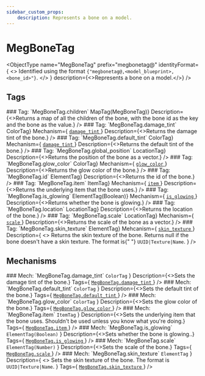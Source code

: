 ```yaml
---
sidebar_custom_props:
    description: Represents a bone on a model.
---
```

# MegBoneTag

<ObjectType
    name="MegBoneTag"
    prefix="megbonetag@"
    identityFormat={
        <>
            Identified using the format <code>{"megbonetag@<entity>,<model_blueprint>,<bone_id>"}</code>.
        </>
    }
    description={<>Represents a bone on a model.</>}
/>

## Tags

<MetaEntry>
    <EntryHeader>
    ### Tag: `MegBoneTag.children`
    </EntryHeader>
    <DetailsTable
        Returns={<code>MapTag(MegBoneTag)</code>}
        Description={<>Returns a map of all the children of the bone, with the bone id as the key and the bone as the value.</>}
    />
</MetaEntry>

<MetaEntry>
    <EntryHeader>
    ### Tag: `MegBoneTag.damage_tint`
    </EntryHeader>
    <DetailsTable
        Returns={<code>ColorTag</code>}
        Mechanism={
            <a href="#mech-megbonetagdamage_tint">
                <code>damage_tint</code>
            </a>
        }
        Description={<>Returns the damage tint of the bone.</>}
    />
</MetaEntry>

<MetaEntry>
    <EntryHeader>
    ### Tag: `MegBoneTag.default_tint`
    </EntryHeader>
    <DetailsTable
        Returns={<code>ColorTag</code>}
        Mechanism={
            <a href="#mech-megbonetagdefault_tint">
                <code>damage_tint</code>
            </a>
        }
        Description={<>Returns the default tint of the bone.</>}
    />
</MetaEntry>

<MetaEntry>
    <EntryHeader>
    ### Tag: `MegBoneTag.global_position`
    </EntryHeader>
    <DetailsTable
        Returns={<code>LocationTag</code>}
        Description={<>Returns the position of the bone as a vector.</>}
    />
</MetaEntry>

<MetaEntry>
    <EntryHeader>
    ### Tag: `MegBoneTag.glow_color`
    </EntryHeader>
    <DetailsTable
        Returns={<code>ColorTag</code>}
        Mechanism={
            <a href="#mech-megbonetagglow_color">
                <code>glow_color</code>
            </a>
        }
        Description={<>Returns the glow color of the bone.</>}
    />
</MetaEntry>

<MetaEntry>
    <EntryHeader>
    ### Tag: `MegBoneTag.id`
    </EntryHeader>
    <DetailsTable Returns={<code>ElementTag</code>} Description={<>Returns the id of the bone.</>} />
</MetaEntry>

<MetaEntry>
    <EntryHeader>
    ### Tag: `MegBoneTag.item`
    </EntryHeader>
    <DetailsTable
        Returns={<code>ItemTag</code>}
        Mechanism={
            <a href="#mech-megbonetagitem">
                <code>item</code>
            </a>
        }
        Description={<>Returns the underlying item that the bone uses.</>}
    />
</MetaEntry>

<MetaEntry>
    <EntryHeader>
    ### Tag: `MegBoneTag.is_glowing`
    </EntryHeader>
    <DetailsTable
        Returns={<code>ElementTag(Boolean)</code>}
        Mechanism={
            <a href="#mech-megbonetagis_glowing">
                <code>is_glowing</code>
            </a>
        }
        Description={<>Returns whether the bone is glowing.</>}
    />
</MetaEntry>
<MetaEntry>
    <EntryHeader>
    ### Tag: `MegBoneTag.location`
    </EntryHeader>
    <DetailsTable Returns={<code>LocationTag</code>} Description={<>Returns the location of the bone.</>} />
</MetaEntry>

<MetaEntry>
    <EntryHeader>
    ### Tag: `MegBoneTag.scale`
    </EntryHeader>
    <DetailsTable
        Returns={<code>LocationTag</code>}
        Mechanism={
            <a href="#mech-megbonetagscale">
                <code>scale</code>
            </a>
        }
        Description={<>Returns the scale of the bone as a vector.</>}
    />
</MetaEntry>

<MetaEntry>
    <EntryHeader>
    ### Tag: `MegBoneTag.skin_texture`
    </EntryHeader>
    <DetailsTable
        Returns={<code>ElementTag</code>}
        Mehcanism={
            <a href="#mech-megbonetagskin_texture">
                <code>skin_texture</code>
            </a>
        }
        Description={
            <>
                Returns the skin texture of the bone. Returns null if the bone doesn't have a skin texture. The format is{" "}
                <code>UUID|Texture|Name</code>.
            </>
        }
    />
</MetaEntry>

## Mechanisms

<MetaEntry>
    <EntryHeader>
    ### Mech: `MegBoneTag.damage_tint`
    </EntryHeader>
    <DetailsTable
        Input={
            <>
                <code>ColorTag</code>
            </>
        }
        Description={<>Sets the damage tint of the bone.</>}
        Tags={
            <a href="#tag-megbonetagdamage_tint">
                <code>MegBoneTag.damage_tint</code>
            </a>
        }
    />
</MetaEntry>

<MetaEntry>
    <EntryHeader>
    ### Mech: `MegBoneTag.default_tint`
    </EntryHeader>
    <DetailsTable
        Input={
            <>
                <code>ColorTag</code>
            </>
        }
        Description={<>Sets the default tint of the bone.</>}
        Tags={
            <a href="#tag-megbonetagdefault_tint">
                <code>MegBoneTag.default_tint</code>
            </a>
        }
    />
</MetaEntry>

<MetaEntry>
    <EntryHeader>
    ### Mech: `MegBoneTag.glow_color`
    </EntryHeader>
    <DetailsTable
        Input={
            <>
                <code>ColorTag</code>
            </>
        }
        Description={<>Sets the glow color of the bone.</>}
        Tags={
            <a href="#tag-megbonetagglow_color">
                <code>MegBoneTag.glow_color</code>
            </a>
        }
    />
</MetaEntry>

<MetaEntry>
    <EntryHeader>
    ### Mech: `MegBoneTag.item`
    </EntryHeader>
    <DetailsTable
        Input={
            <>
                <code>ItemTag</code>
            </>
        }
        Description={<>Sets the underlying item that the bone uses. Shouldn't be used unless you know what you're doing.</>}
        Tags={
            <a href="#tag-megbonetagitem">
                <code>MegBoneTag.item</code>
            </a>
        }
    />
</MetaEntry>

<MetaEntry>
    <EntryHeader>
    ### Mech: `MegBoneTag.is_glowing`
    </EntryHeader>
    <DetailsTable
        Input={
            <>
                <code>ElementTag(Boolean)</code>
            </>
        }
        Description={<>Sets whether the bone is glowing..</>}
        Tags={
            <a href="#tag-megbonetagis_glowing">
                <code>MegBoneTag.is_glowing</code>
            </a>
        }
    />
</MetaEntry>

<MetaEntry>
    <EntryHeader>
    ### Mech: `MegBoneTag.scale`
    </EntryHeader>
    <DetailsTable
        Input={
            <>
                <code>ElementTag(Number)</code>
            </>
        }
        Description={<>Sets the scale of the bone.</>}
        Tags={
            <a href="#tag-megbonetagscale">
                <code>MegBoneTag.scale</code>
            </a>
        }
    />
</MetaEntry>

<MetaEntry>
    <EntryHeader>
    ### Mech: `MegBoneTag.skin_texture`
    </EntryHeader>
    <DetailsTable
        Input={
            <>
                <code>ElementTag</code>
            </>
        }
        Description={
            <>
                Sets the skin texture of the bone.
                The format is <code>UUID|Texture|Name</code>.
            </>
        }
        Tags={
            <a href="#tag-megbonetagskin_texture">
                <code>MegBoneTag.skin_texture</code>
            </a>
        }
    />
</MetaEntry>
